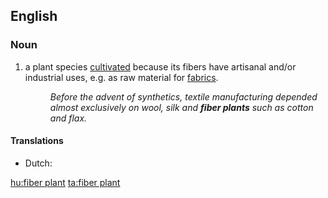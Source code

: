 ==English==

===Noun===
{{en-noun}}

# a plant species [[cultivate]]d because its fibers have artisanal and/or industrial uses, e.g. as raw material for [[fabric]]s.
#: ''Before the advent of synthetics, textile manufacturing depended almost exclusively on wool, silk and '''fiber plants''' such as cotton and flax.''

====Translations====
{{trans-top|plant species}}
* Dutch: {{t|nl|vezelplant}}
{{trans-mid}}
{{trans-bottom}}

[[hu:fiber plant]]
[[ta:fiber plant]]